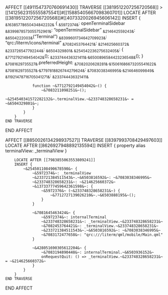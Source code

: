 AFFECT [[4911547370760691430]]
    TRAVERSE [[3819512207256720568]] > [[14125623155555875541]]#[[15885405667098360701]]
        LOCATE AFTER [[3819512207256720568]]#[[4073320026945606142]]
        INSERT {
            ~&16385778650434842232&~ {
                ~&5972374&~: openTerminalSidebar
                ~&8399878573055752961&~: "openTerminalSidebar"
                ~&214642559243&~: ~&6504222003&~("Terminal")
                ~&8399601734642709923&~: "qrc:/literm/icons/terminal"
                ~&7082453764421&~: ~&214625660372&~
                ~&233726547792244&~: ~&6504329801&~
                ~&254542236275632405&~: {
                    ~&7712792149454042&~();
                    ~&233744436321411&~.~&6500896584423236548&~();
                }
                ~&7081629735527&~.preferredHeight: ~&7082020628281&~.~&15061686673205541622&~
                ~&7081629735527&~.~&7797818826744279624&~: ~&7083038346995&~.~&214646099849&~
                ~&11921478716705041271&~: ~&233744436321411&~

                function ~&7712792149454042&~() {
                    ~&7083211098251&~();
                    ~&254540341572282132&~.terminalView.~&233748328658231&~ = ~&6504329801&~;
                }
            }
        }
    END TRAVERSE
END AFFECT


AFFECT [[8850026134298937527]]
    TRAVERSE [[8397993708429497603]]
        LOCATE AFTER [[8626927948892135594]]
        INSERT { property alias terminalView: _terminalView }

        LOCATE AFTER [[7983855063553809241]]
        INSERT {
            ~&254501108490678590&~ {
                ~&5972374&~: _terminalView
                ~&233721384511543&~.~&6503816592&~: ~&7083038346995&~
                ~&233748328658231&~: ~&214625660372&~
                ~&13733777459642361598&~: {
                    ~&5972376&~ (~&233748328658231&~) {
                        ~&7712727139026210&~.~&6503888195&~();
                    }
                }

                ~&7081645463424&~ {
                    ~&5972374&~: internalTerminal
                    ~&233748328658231&~: _terminalView.~&233748328658231&~
                    ~&7082453764421&~: _terminalView.~&233748328658231&~
                    ~&233721384511543&~.~&6503816592&~: ~&7083038346995&~
                    ~&7083172477658&~: "qrc:///literm/qml/mobile/Main.qml"
                }

                ~&428051690305612204&~ {
                    ~&7083194890448&~: internalTerminal.~&6503936152&~
                    onRequestQuit: () => _terminalView.~&233748328658231&~ = ~&214625660372&~
                }
            }
        }
    END TRAVERSE
END AFFECT
